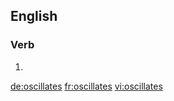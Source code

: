 ==English==

===Verb===
{{head|en|verb form}}

# {{en-third-person singular of|oscillate}}

[[de:oscillates]]
[[fr:oscillates]]
[[vi:oscillates]]